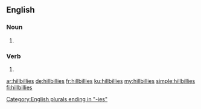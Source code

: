 ==English==

===Noun===
{{head|en|noun plural form}}

# {{plural of|hillbilly|lang=en}}

[[Category:English plurals ending in "-ies"]]

===Verb===
{{head|en|verb form}}

# {{en-third-person singular of|hillbilly}}

[[ar:hillbillies]]
[[de:hillbillies]]
[[fr:hillbillies]]
[[ku:hillbillies]]
[[my:hillbillies]]
[[simple:hillbillies]]
[[fi:hillbillies]]